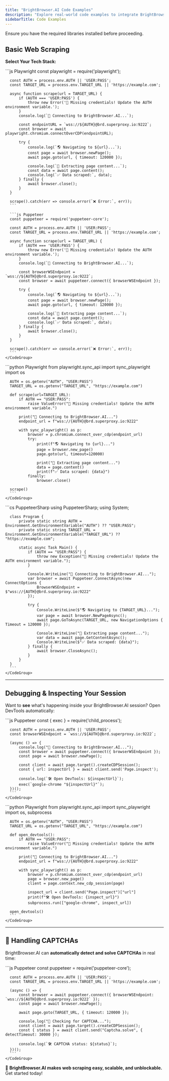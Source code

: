 ```yaml
---
title: "BrightBrowser.AI Code Examples"
description: "Explore real-world code examples to integrate BrightBrowser.AI with Playwright, Puppeteer, and Selenium."
sidebarTitle: Code Examples
---
```


<Warning>
  Ensure you have the required libraries installed before proceeding.
</Warning>

## Basic Web Scraping

**Select Your Tech Stack:**

<Tabs>
  <Tab title="Node.js">
    <CodeGroup>
      ```js Playwright
      const playwright = require('playwright');

      const AUTH = process.env.AUTH || 'USER:PASS';
      const TARGET_URL = process.env.TARGET_URL || 'https://example.com';

      async function scrape(url = TARGET_URL) {
          if (AUTH === 'USER:PASS') {
              throw new Error('🔑 Missing credentials! Update the AUTH environment variable.');
          }
          console.log(`🚀 Connecting to BrightBrowser.AI...`);
          
          const endpointURL = `wss://${AUTH}@brd.superproxy.io:9222`;
          const browser = await playwright.chromium.connectOverCDP(endpointURL);

          try {
              console.log(`🌎 Navigating to ${url}...`);
              const page = await browser.newPage();
              await page.goto(url, { timeout: 120000 });

              console.log(`📄 Extracting page content...`);
              const data = await page.content();
              console.log(`✅ Data scraped:`, data);
          } finally {
              await browser.close();
          }
      }

      scrape().catch(err => console.error(`❌ Error:`, err));
      ```

      ```js Puppeteer
      const puppeteer = require('puppeteer-core');

      const AUTH = process.env.AUTH || 'USER:PASS';
      const TARGET_URL = process.env.TARGET_URL || 'https://example.com';

      async function scrape(url = TARGET_URL) {
          if (AUTH === 'USER:PASS') {
              throw new Error('🔑 Missing credentials! Update the AUTH environment variable.');
          }
          console.log(`🚀 Connecting to BrightBrowser.AI...`);

          const browserWSEndpoint = `wss://${AUTH}@brd.superproxy.io:9222`;
          const browser = await puppeteer.connect({ browserWSEndpoint });

          try {
              console.log(`🌎 Navigating to ${url}...`);
              const page = await browser.newPage();
              await page.goto(url, { timeout: 120000 });

              console.log(`📄 Extracting page content...`);
              const data = await page.content();
              console.log(`✅ Data scraped:`, data);
          } finally {
              await browser.close();
          }
      }

      scrape().catch(err => console.error(`❌ Error:`, err));
      ```
    </CodeGroup>
  </Tab>

  <Tab title="Python">
    <CodeGroup>
      ```python Playwright
      from playwright.sync_api import sync_playwright
      import os

      AUTH = os.getenv("AUTH", "USER:PASS")
      TARGET_URL = os.getenv("TARGET_URL", "https://example.com")

      def scrape(url=TARGET_URL):
          if AUTH == "USER:PASS":
              raise ValueError("🔑 Missing credentials! Update the AUTH environment variable.")

          print("🚀 Connecting to BrightBrowser.AI...")
          endpoint_url = f"wss://{AUTH}@brd.superproxy.io:9222"

          with sync_playwright() as p:
              browser = p.chromium.connect_over_cdp(endpoint_url)
              try:
                  print(f"🌎 Navigating to {url}...")
                  page = browser.new_page()
                  page.goto(url, timeout=120000)

                  print("📄 Extracting page content...")
                  data = page.content()
                  print(f"✅ Data scraped: {data}")
              finally:
                  browser.close()

      scrape()
      ```
    </CodeGroup>
  </Tab>

  <Tab title="C#">
    <CodeGroup>
      ```cs PuppeteerSharp
      using PuppeteerSharp;
      using System;

      class Program {
          private static string AUTH = Environment.GetEnvironmentVariable("AUTH") ?? "USER:PASS";
          private static string TARGET_URL = Environment.GetEnvironmentVariable("TARGET_URL") ?? "https://example.com";

          static async Task Main() {
              if (AUTH == "USER:PASS") {
                  throw new Exception("🔑 Missing credentials! Update the AUTH environment variable.");
              }

              Console.WriteLine("🚀 Connecting to BrightBrowser.AI...");
              var browser = await Puppeteer.ConnectAsync(new ConnectOptions {
                  BrowserWSEndpoint = $"wss://{AUTH}@brd.superproxy.io:9222"
              });

              try {
                  Console.WriteLine($"🌎 Navigating to {TARGET_URL}...");
                  var page = await browser.NewPageAsync();
                  await page.GoToAsync(TARGET_URL, new NavigationOptions { Timeout = 120000 });

                  Console.WriteLine("📄 Extracting page content...");
                  var data = await page.GetContentAsync();
                  Console.WriteLine($"✅ Data scraped: {data}");
              } finally {
                  await browser.CloseAsync();
              }
          }
      }
      ```
    </CodeGroup>
  </Tab>
</Tabs>

***

## Debugging & Inspecting Your Session

Want to **see** what's happening inside your BrightBrowser.AI session? Open DevTools automatically:

<Tabs>
  <Tab title="Node.js">
    <CodeGroup>
      ```js Puppeteer
      const { exec } = require('child_process');

      const AUTH = process.env.AUTH || 'USER:PASS';
      const browserWSEndpoint = `wss://${AUTH}@brd.superproxy.io:9222`;

      (async () => {
          console.log("🚀 Connecting to BrightBrowser.AI...");
          const browser = await puppeteer.connect({ browserWSEndpoint });
          const page = await browser.newPage();
          
          const client = await page.target().createCDPSession();
          const { url: inspectUrl } = await client.send('Page.inspect');
          
          console.log(`🛠 Open DevTools: ${inspectUrl}`);
          exec(`google-chrome "${inspectUrl}"`);
      })();
      ```
    </CodeGroup>
  </Tab>

  <Tab title="Python">
    <CodeGroup>
      ```python Playwright
      from playwright.sync_api import sync_playwright
      import os, subprocess

      AUTH = os.getenv("AUTH", "USER:PASS")
      TARGET_URL = os.getenv("TARGET_URL", "https://example.com")

      def open_devtools():
          if AUTH == "USER:PASS":
              raise ValueError("🔑 Missing credentials! Update the AUTH environment variable.")

          print("🚀 Connecting to BrightBrowser.AI...")
          endpoint_url = f"wss://{AUTH}@brd.superproxy.io:9222"

          with sync_playwright() as p:
              browser = p.chromium.connect_over_cdp(endpoint_url)
              page = browser.new_page()
              client = page.context.new_cdp_session(page)

              inspect_url = client.send("Page.inspect")["url"]
              print(f"🛠 Open DevTools: {inspect_url}")
              subprocess.run(["google-chrome", inspect_url])

      open_devtools()
      ```
    </CodeGroup>
  </Tab>
</Tabs>

***

## 🎯 Handling CAPTCHAs

BrightBrowser.AI can **automatically detect and solve CAPTCHAs** in real time:

<Tabs>
  <Tab title="Node.js">
    <CodeGroup>
      ```js Puppeteer
      const puppeteer = require('puppeteer-core');

      const AUTH = process.env.AUTH || 'USER:PASS';
      const TARGET_URL = process.env.TARGET_URL || 'https://example.com';

      (async () => {
          const browser = await puppeteer.connect({ browserWSEndpoint: `wss://${AUTH}@brd.superproxy.io:9222` });
          const page = await browser.newPage();
          
          await page.goto(TARGET_URL, { timeout: 120000 });

          console.log("🔎 Checking for CAPTCHA...");
          const client = await page.target().createCDPSession();
          const { status } = await client.send("Captcha.solve", { detectTimeout: 30000 });

          console.log(`🛠 CAPTCHA status: ${status}`);
      })();
      ```
    </CodeGroup>
  </Tab>
</Tabs>

🚀 **BrightBrowser.AI makes web scraping easy, scalable, and unblockable.** Get started today!